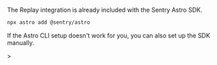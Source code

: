 The Replay integration is already included with the Sentry Astro SDK.

```bash {tabTitle:npx}
npx astro add @sentry/astro
```

<Alert>

If the Astro CLI setup doesn't work for you, you can also <PlatformLink to="/manual-setup/">set up the SDK manually</PlatformLink>.

</Alert>>
